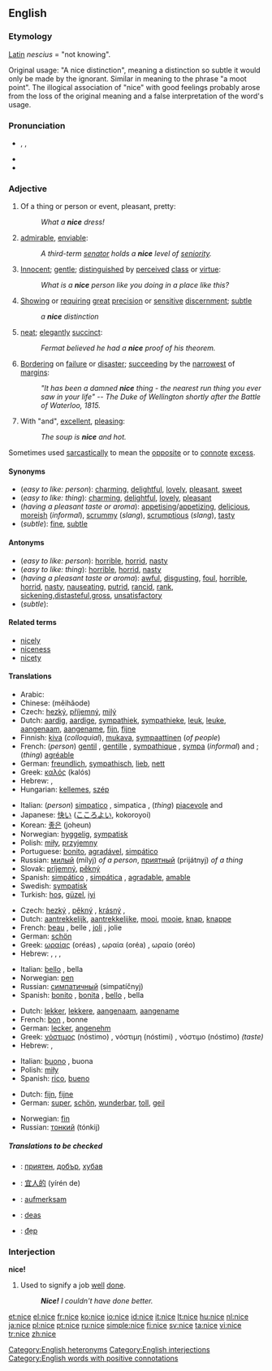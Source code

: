 {{see|Nice}}
==English==

===Etymology===
[[Latin]] ''nescius'' = "not knowing".

Original usage: "A nice distinction", meaning a distinction so subtle it would only be made by the ignorant. Similar in meaning to the phrase "a moot point". The illogical association of "nice" with good feelings probably arose from the loss of the original meaning and a false interpretation of the word's usage.

===Pronunciation===
* {{enPR|nīs}}, {{IPA|/naɪs/}}, {{SAMPA|/naIs/}}
* {{audio|en-us-nice.ogg|Audio (US)}}
* {{rhymes|aɪs}}

===Adjective===
{{en-adj|nic|er}}

# Of a thing or person or event, pleasant, pretty:
#: ''What a '''nice''' dress!''
# [[admirable]], [[enviable]]:
#: ''A third-term [[senator]] holds a '''nice''' level of [[seniority]].''
# [[Innocent]]; [[gentle]]; [[distinguished]] by [[perceived]] [[class]] or [[virtue]]:
#: ''What is a '''nice''' person like you doing in a place like this?''
# [[show|Showing]] or [[require|requiring]] [[great]] [[precision]] or [[sensitive]] [[discern]]ment; [[subtle]]
#: ''a '''nice''' distinction''
# [[neat]]; [[elegantly]] [[succinct]]:
#: ''Fermat believed he had a '''nice''' proof of his theorem.''
# [[Bordering]] on [[failure]] or [[disaster]]; [[succeed]]ing by the [[narrow]]est of [[margin]]s:
#: ''"It has been a damned '''nice''' thing - the nearest run thing you ever saw in your life" -- The Duke of Wellington shortly after the Battle of Waterloo, 1815.''
# {{colloquial}} With "and", [[excellent]], [[pleasing]]:
#: ''The soup is '''nice''' and hot.''

Sometimes used [[sarcastically]] to mean the [[opposite]] or to [[connote]] [[excess]].

====Synonyms====
* (''easy to like: person''): [[charming]], [[delightful]], [[lovely]], [[pleasant]], [[sweet]]
* (''easy to like: thing''): [[charming]], [[delightful]], [[lovely]], [[pleasant]]
* (''having a pleasant taste or aroma''): [[appetising]]/[[appetizing]], [[delicious]], [[moreish]] (''informal''), [[scrummy]] (''slang''), [[scrumptious]] (''slang''), [[tasty]]
* (''subtle''): [[fine]], [[subtle]]

====Antonyms====
* (''easy to like: person''): [[horrible]], [[horrid]], [[nasty]]
* (''easy to like: thing''): [[horrible]], [[horrid]], [[nasty]]
* (''having a pleasant taste or aroma''): [[awful]], [[disgusting]], [[foul]], [[horrible]], [[horrid]], [[nasty]], [[nauseating]], [[putrid]], [[rancid]], [[rank]], [[sickening]],[[distasteful]],[[gross]], [[unsatisfactory]]
* (''subtle''):

====Related terms====
* [[nicely]]
* [[niceness]]
* [[nicety]]

====Translations====
{{trans-top|easy to like}}
* Arabic: {{Arab|[[حسن]]}} {{IPAchar|(ħássan)}}
* Chinese: {{zh-ts|美好的|美好的}} (měihǎode)
* Czech: [[hezký]], [[příjemný]], [[milý]]
* Dutch: [[aardig]], [[aardige]], [[sympathiek]], [[sympathieke]], [[leuk]], [[leuke]], [[aangenaam]], [[aangename]], [[fijn]], [[fijne]]
* Finnish: [[kiva#Finnish|kiva]] (''colloquial''), [[mukava]], [[sympaattinen]] (''of people'')
* French: (''person'') [[gentil]] {{m}}, [[gentille]] {{f}}, [[sympathique]] {{m|f}}, [[sympa]] (''informal'') {{m}} and {{f}}; (''thing'') [[agréable]]
* German: [[freundlich]], [[sympathisch]], [[lieb]], [[nett]]
* Greek: [[καλός]] (kalós) {{m}}
* Hebrew: {{he-translation|נחמד|nekhmád}} {{m}}, {{he-translation|נחמדה|nekhmadá}} {{f}}
* Hungarian: [[kellemes]], [[szép]]
{{trans-mid}}
* Italian: (''person'') [[simpatico]] {{m}}, simpatica {{f}}, (''thing'') [[piacevole]] {{m}} and {{f}}
* Japanese: [[快い]] ([[こころよい]], kokoroyoi)
* Korean: [[좋은]] (joheun)
* Norwegian: [[hyggelig]], [[sympatisk]]
* Polish: [[miły]], [[przyjemny]]
* Portuguese: [[bonito]], [[agradável]], [[simpático]]
* Russian: [[милый]] (mílyj) ''of a person'', [[приятный]] (prijátnyj) ''of a thing''
* Slovak: [[príjemný]], [[pěkný]]
* Spanish: [[simpático]] {{m}},  [[simpática]] {{f}}, [[agradable]], [[amable]]
* Swedish: [[sympatisk]]
* Turkish: [[hoş]], [[güzel]], [[iyi]]
{{trans-bottom}}

{{trans-top|pleasant to look at}}
* Czech: [[hezký]] {{m}}, [[pěkný]] {{m}}, [[krásný]] {{m}},
* Dutch: [[aantrekkelijk]], [[aantrekkelijke]], [[mooi]], [[mooie]], [[knap]], [[knappe]]
* French: [[beau]] {{m}}, belle {{f}}, [[joli]] {{m}}, jolie {{f}}
* German: [[schön]]
* Greek: [[ωραίας]] (oréas) {{m}}, ωραία (oréa) {{f}}, ωραίο (oréo) {{n}}
* Hebrew: {{he-translation|יפה|yafé}} {{m}}, {{he-translation|יפה|yafá}} {{f}}, {{he-translation|נעה|na`é}} {{m}}, {{he-translation|נעה|na`á}} {{f}}
{{trans-mid}}
* Italian: [[bello]] {{m}}, bella {{f}}
* Norwegian: [[pen]]
* Russian: [[симпатичный]] (simpatíčnyj)
* Spanish: [[bonito]] {{m}}, [[bonita]] {{f}}, [[bello]] {{m}}, bella {{f}}
{{trans-bottom}}

{{trans-top|having a pleasant taste or aroma}}
* Dutch: [[lekker]], [[lekkere]], [[aangenaam]], [[aangename]]
* French: [[bon]] {{m}}, bonne {{f}}
* German: [[lecker]], [[angenehm]]
* Greek: [[νόστιμος]] (nóstimo) {{m}}, νόστιμη (nóstimi) {{f}}, νόστιμο (nóstimo) {{n}} ''(taste)''
* Hebrew: {{he-translation|נעים|na`ím}} {{m}}, {{he-translation|נעימה|ne`imá}} {{f}}
{{trans-mid}}
* Italian: [[buono]] {{m}}, buona {{f}}
* Polish: [[miły]]
* Spanish: [[rico]], [[bueno]]
{{trans-bottom}}

<!-- Does this really belong here?  Doesn't it belong in 'fine' instead? -->
{{trans-top|showing or requiring great precision or sensitive discernment}}
* Dutch: [[fijn]], [[fijne]]
* German: [[super]], [[schön]], [[wunderbar]], [[toll]], [[geil]]
{{trans-mid}}
* Norwegian: [[fin]]
* Russian: [[тонкий]] (tónkij)
{{trans-bottom}}

=====Translations to be checked=====
<!--Remove this section once all of the translations below have been moved into the tables above.-->
{{checktrans}}

* {{ttbc|Bulgarian}}: [[приятен]], [[добър]], [[хубав]]
* {{ttbc|Chinese}}: [[宜人的]] (yírén de)
* {{ttbc|German}}: [[aufmerksam]]
* {{ttbc|Irish}}: [[deas]]
* {{ttbc|Vietnamese}}: [[đẹp]]

===Interjection===
'''nice!'''

# Used to signify a job [[well]] [[done]].
#: '''''Nice!''' I couldn't have done better.''

[[Category:English heteronyms]]
[[Category:English interjections]]
[[Category:English words with positive connotations]]

[[et:nice]]
[[el:nice]]
[[fr:nice]]
[[ko:nice]]
[[io:nice]]
[[id:nice]]
[[it:nice]]
[[lt:nice]]
[[hu:nice]]
[[nl:nice]]
[[ja:nice]]
[[pl:nice]]
[[pt:nice]]
[[ru:nice]]
[[simple:nice]]
[[fi:nice]]
[[sv:nice]]
[[ta:nice]]
[[vi:nice]]
[[tr:nice]]
[[zh:nice]]